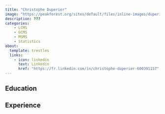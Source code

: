 ```yaml
---
title: "Christophe Duperier"
image: "https://peakforest.org/sites/default/files/inline-images/duperier_ch_300%2A452_0.png"
description: ???
categories: 
    - LCMS
    - GCMS
    - MSMS
    - Statistics
about:
  template: trestles
  links: 
    - icon: linkedin
      text: Linkedin
      href: "https://fr.linkedin.com/in/christophe-duperier-600391157"
---
```


## Education

## Experience
